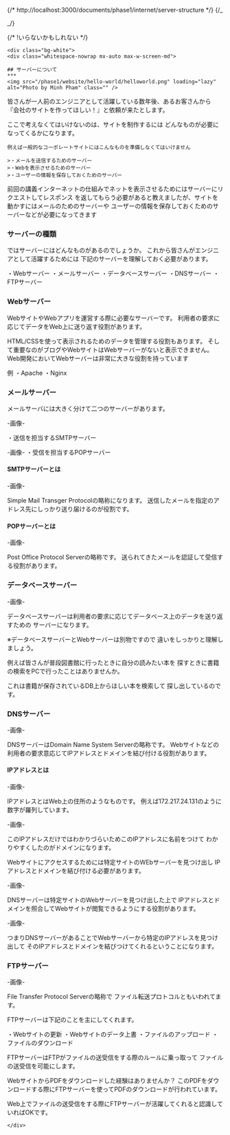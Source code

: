 {/* http://localhost:3000/documents/phase1/internet/server-structure */}
{/\_ <div class="bg-white py-6 sm:py-8 lg:py-12">

<div class="whitespace-nowrap mx-auto max-w-screen-md px-4 md:px-8"> _/}

{/* !いらないかもしれない */}

    <div class="bg-white">
    <div class="whitespace-nowrap mx-auto max-w-screen-md">

    ## サーバーについて
    ***
    <img src="/phase1/website/hello-world/helloworld.png" loading="lazy" alt="Photo by Minh Pham" class="" />

皆さんが一人前のエンジニアとして活躍している数年後、あるお客さんから
『会社のサイトを作ってほしい！』と依頼が来たとします。

ここで考えなくてはいけないのは、サイトを制作するには
どんなものが必要になってくるかになります。

    例えば一般的なコーポレートサイトにはこんなものを準備しなくてはいけません

    >・メールを送信するためのサーバー
    >・Webを表示させるためのサーバー
    >・ユーザーの情報を保存しておくためのサーバー

前回の講義インターネットの仕組みでネットを表示させるためにはサーバーにリクエストしてレスポンス
を返してもらう必要があると教えましたが、サイトを動かすにはメールのためのサーバーや
ユーザーの情報を保存しておくためのサーバーなどが必要になってきます

### サーバーの種類

ではサーバーにはどんなものがあるのでしょうか。
これから皆さんがエンジニアとして活躍するためには
下記のサーバーを理解しておく必要があります。

・Webサーバー
・メールサーバー
・データベースサーバー
・DNSサーバー
・FTPサーバー

### Webサーバー

WebサイトやWebアプリを運営する際に必要なサーバーです。
利用者の要求に応じてデータをWeb上に送り返す役割があります。

HTML/CSSを使って表示されるためのデータを管理する役割もあります。
そして重要なのがブログやWebサイトはWebサーバーがないと表示できません。
Web開発においてWebサーバーは非常に大きな役割を持っています

例
・Apache
・Nginx

### メールサーバー

メールサーバには大きく分けて二つのサーバーがあります。

-画像-

・送信を担当するSMTPサーバー

-画像-
・受信を担当するPOPサーバー

#### SMTPサーバーとは

-画像-

Simple Mail Transger Protocolの略称になります。
送信したメールを指定のアドレス先にしっかり送り届けるのが役割です。

#### POPサーバーとは

-画像-

Post Office Protocol Serverの略称です。
送られてきたメールを認証して受信する役割があります。

### データベースサーバー

-画像-

データベースサーバーは利用者の要求に応じてデータベース上のデータを送り返すための
サーバーになります。

※データベースサーバーとWebサーバーは別物ですので
違いをしっかりと理解しましょう。

例えば皆さんが普段図書館に行ったときに自分の読みたい本を
探すときに書籍の検索をPCで行ったことはありませんか。

これは書籍が保存されているDB上からほしい本を検索して
探し出しているのです。

### DNSサーバー

-画像-

DNSサーバーはDomain Name System Serverの略称です。
Webサイトなどの利用者の要求意応じてIPアドレスとドメインを結び付ける役割があります。

#### IPアドレスとは

-画像-

IPアドレスとはWeb上の住所のようなものです。
例えば172.217.24.131のように数字が羅列しています。

-画像-

このIPアドレスだけではわかりづらいためこのIPアドレスに名前をつけて
わかりやすくしたのがドメインになります。

Webサイトにアクセスするためには特定サイトのWEbサーバーを見つけ出し
IPアドレスとドメインを結び付ける必要があります。

-画像-

DNSサーバーは特定サイトのWebサーバーを見つけ出した上で
IPアドレスとドメインを照合してWebサイトが閲覧できるようにする役割があります。

-画像-

つまりDNSサーバーがあることでWebサーバーから特定のIPアドレスを見つけ出して
そのIPアドレスとドメインを結びつけてくれるということになります。

### FTPサーバー

-画像-

File Transfer Protocol Serverの略称で
ファイル転送プロトコルともいわれてます。

FTPサーバーは下記のことを主にしてくれます。

・Webサイトの更新
・Webサイトのデータ上書
・ファイルのアップロード
・ファイルのダウンロード

FTPサーバーはFTPがファイルの送受信をする際のルールに乗っ取って
ファイルの送受信を可能にします。

WebサイトからPDFをダウンロードした経験はありませんか？
このPDFをダウンロードする際にFTPサーバーを使ってPDFのダウンロードが行われています。

Web上でファイルの送受信をする際にFTPサーバーが活躍してくれると認識していればOKです。

    </div>

</div>
